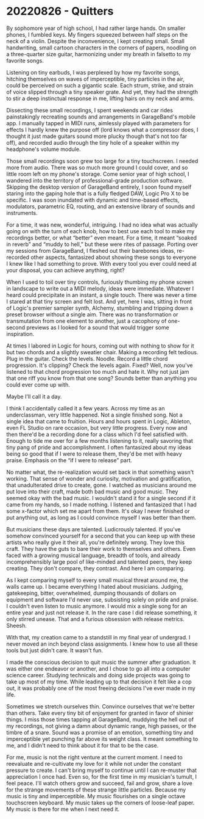 
# 20220826 - Quitters

By sophomore year of high school, I had rather large hands. On smaller phones, I fumbled keys. My fingers squeezed between half steps on the neck of a violin. Despite the inconvenience, I kept creating small. Small handwriting, small cartoon characters in the corners of papers, noodling on a three-quarter size guitar, harmonizing under my breath in falsetto to my favorite songs.

Listening on tiny earbuds, I was perplexed by how my favorite songs, hitching themselves on waves of imperceptible, tiny particles in the air, could be perceived on such a gigantic scale. Each strum, strike, and strain of voice slipped through a tiny speaker grate. And yet, they had the strength to stir a deep instinctual response in me, lifting hairs on my neck and arms.

Dissecting these small recordings, I spent weekends and car rides painstakingly recreating sounds and arrangements in GarageBand's mobile app. I manually tapped in MIDI runs, aimlessly played with parameters for effects I hardly knew the purpose off (lord knows what a compressor does, I thought it just made guitars sound more plucky though that's not too far off), and recorded audio through the tiny hole of a speaker within my headphone's volume module.

Those small recordings soon grew too large for a tiny touchscreen. I needed more from audio. There was so much more ground I could cover, and so little room left on my phone's storage. Come senior year of high school, I wandered into the territory of professional-grade production software. Skipping the desktop version of GarageBand entirely, I soon found myself staring into the gaping hole that is a fully fledged DAW, Logic Pro X to be specific. I was soon inundated with dynamic and time-based effects, modulators, parametric EQ, routing, and an extensive library of sounds and instruments.

For a time, it was new, wonderful, intriguing. I had no idea what was actually going on with the turn of each knob, how to best use each tool to make my recordings better, or what “better” even meant. For a time, it meant “soaked in reverb” and “muddy to hell,” but these were rites of passage. Porting over my sessions from GarageBand, I fleshed out their barebones ideas, re-recorded other aspects, fantasized about showing these songs to everyone I knew like I had something to prove. With every tool you ever could need at your disposal, you can achieve anything, right?

When I used to toil over tiny controls, furiously thumbing my phone screen in landscape to write out a MIDI melody, ideas were immediate. Whatever I heard could precipitate in an instant, a single touch. There was never a time I stared at that tiny screen and felt lost. And yet, here I was, sitting in front of Logic's premier sampler synth, Alchemy, stumbling and tripping down a preset browser without a single aim. There was no transformation or transmutation from one element to another, just a cacophony of one-second previews as I looked for a sound that would trigger some inspiration.

At times I labored in Logic for hours, coming out with nothing to show for it but two chords and a slightly sweatier chair. Making a recording felt tedious. Plug in the guitar. Check the levels. Noodle. Record a little chord progression. It's clipping? Check the levels again. Fixed? Well, now you've listened to that chord progression too much and hate it. Why not just jam that one riff you know from that one song? Sounds better than anything you could ever come up with.

Maybe I'll call it a day.

I think I accidentally called it a few years. Across my time as an underclassman, very little happened. Not a single finished song. Not a single idea that came to fruition. Hours and hours spent in Logic, Ableton, even FL Studio on rare occasion, but very little progress. Every now and then there'd be a recording done for a class which I'd feel satisfied with. Enough to tide me over for a few months listening to it, really savoring that tiny pang of pride and accomplishment. I often fantasized about my ideas being so good that if I were to release them, they'd be met with heavy praise. Emphasis on the “if I were to release” part.

No matter what, the re-realization would set back in that something wasn't working. That sense of wonder and curiosity, motivation and gratification, that unadulterated drive to create, gone. I watched as musicians around me put love into their craft, made both bad music and good music. They seemed okay with the bad music. I wouldn't stand it for a single second if it came from my hands, so I made nothing. I listened and fantasized that I had some x-factor which set me apart from them. It's okay I never finished or put anything out, as long as I could convince myself I was better than them.

But musicians these days are talented. Ludicrously talented. If you've somehow convinced yourself for a second that you can keep up with these artists who really give it their all, you're definitely wrong. They love this craft. They have the guts to bare their work to themselves and others. Even faced with a growing musical language, breadth of tools, and already incomprehensibly large pool of like-minded and talented peers, they keep creating. They don't compare, they contrast. And here I am comparing.

As I kept comparing myself to every small musical threat around me, the walls came up. I became everything I hated about musicians. Judging, gatekeeping, bitter, overwhelmed, dumping thousands of dollars on equipment and software I'd never use, subsisting solely on pride and praise. I couldn't even listen to music anymore. I would mix a single song for an entire year and just not release it. In the rare case I did release something, it only stirred unease. That and a furious obsession with release metrics. Sheesh.

With that, my creation came to a standstill in my final year of undergrad. I never moved an inch beyond class assignments. I knew how to use all these tools but just didn't care. It wasn't fun.

I made the conscious decision to quit music the summer after graduation. It was either one endeavor or another, and I chose to go all into a computer science career. Studying technicals and doing side projects was going to take up most of my time. While leading up to that decision it felt like a cop out, it was probably one of the most freeing decisions I've ever made in my life.

Sometimes we stretch ourselves thin. Convince ourselves that we're better than others. Take every tiny bit of enjoyment for granted in favor of shinier things. I miss those times tapping at GarageBand, muddying the hell out of my recordings, not giving a damn about dynamic range, high passes, or the timbre of a snare. Sound was a promise of an emotion, something tiny and imperceptible yet punching far above its weight class. It meant something to me, and I didn't need to think about it for that to be the case.

For me, music is not the right venture at the current moment. I need to reevaluate and re-cultivate my love for it while not under the constant pressure to create. I can't bring myself to continue until I can re-muster that appreciation I once had. Even so, for the first time in my musician's tumult, I feel peace. I'll watch others grow and succeed, fail and grow, share a love for the strange movements of these strange little particles. Because my music is tiny and imperceptible. My music flourishes on a single octave touchscreen keyboard. My music takes up the corners of loose-leaf paper. My music is there for me when I next need it.

